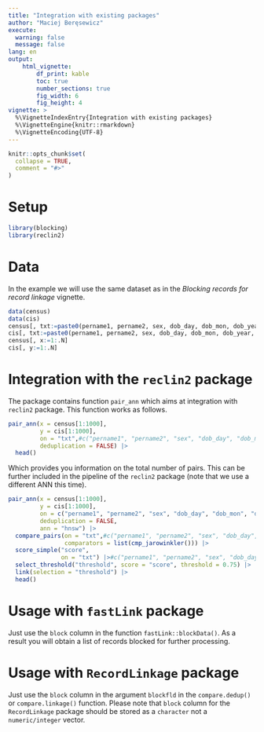 ```yaml
---
title: "Integration with existing packages"
author: "Maciej Beręsewicz"
execute:
  warning: false
  message: false
lang: en
output: 
    html_vignette:
        df_print: kable
        toc: true
        number_sections: true
        fig_width: 6
        fig_height: 4
vignette: >
  %\VignetteIndexEntry{Integration with existing packages}
  %\VignetteEngine{knitr::rmarkdown}
  %\VignetteEncoding{UTF-8}
---
```

```r
knitr::opts_chunk$set(
  collapse = TRUE,
  comment = "#>"
)
```

# Setup

```r
library(blocking)
library(reclin2)
```

# Data

In the example we will use the same dataset as in the *Blocking records for record linkage* vignette.

```r
data(census)
data(cis)
census[, txt:=paste0(pername1, pername2, sex, dob_day, dob_mon, dob_year, enumcap, enumpc)]
cis[, txt:=paste0(pername1, pername2, sex, dob_day, dob_mon, dob_year, enumcap, enumpc)]
census[, x:=1:.N]
cis[, y:=1:.N]
```

# Integration with the `reclin2` package

The package contains function `pair_ann` which aims at integration with `reclin2` package. This function works as follows.

```r
pair_ann(x = census[1:1000], 
         y = cis[1:1000], 
         on = "txt",#c("pername1", "pername2", "sex", "dob_day", "dob_mon", "dob_year", "enumcap", "enumpc"), 
         deduplication = FALSE) |>
  head()
```

Which provides you information on the total number of pairs. This can be further included in the pipeline of the `reclin2` package (note that we use a different ANN this time).

```r
pair_ann(x = census[1:1000], 
         y = cis[1:1000], 
         on = c("pername1", "pername2", "sex", "dob_day", "dob_mon", "dob_year", "enumcap", "enumpc"), 
         deduplication = FALSE,
         ann = "hnsw") |>
  compare_pairs(on = "txt",#c("pername1", "pername2", "sex", "dob_day", "dob_mon", "dob_year", "enumcap", "enumpc"),
                comparators = list(cmp_jarowinkler())) |>
  score_simple("score",
               on = "txt") |>#c("pername1", "pername2", "sex", "dob_day", "dob_mon", "dob_year", "enumcap", "enumpc")) |>
  select_threshold("threshold", score = "score", threshold = 0.75) |>
  link(selection = "threshold") |> 
  head()
```

# Usage with `fastLink` package

Just use the `block` column in the function `fastLink::blockData()`. As a result you will obtain a list of records blocked for further processing. 

# Usage with `RecordLinkage` package

Just use the `block` column in the argument `blockfld` in the `compare.dedup()` or `compare.linkage()` function. Please note that `block` column for the `RecordLinkage` package should be stored as a `character` not a `numeric/integer` vector.



